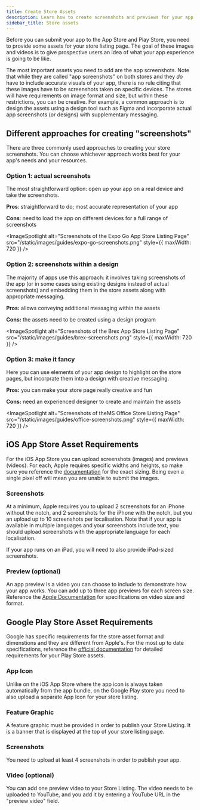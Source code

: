 ```yaml
---
title: Create Store Assets
description: Learn how to create screenshots and previews for your app's store pages.
sidebar_title: Store assets
---
```



Before you can submit your app to the App Store and Play Store, you need to provide some assets for your store listing page.
The goal of these images and videos is to give prospective users an idea of what your app experience
is going to be like.

The most important assets you need to add are the app screenshots. Note that while they are called "app screenshots" on both stores and they *do* have to include accurate
visuals of your app, there is no rule citing that these images have to be screenshots taken on specific devices. The stores will have
requirements on image format and size, but within these restrictions, you can be creative.
For example, a common approach is to design the assets using a design tool such as Figma and incorporate actual app screenshots
(or designs) with supplementary messaging.

## Different approaches for creating "screenshots"

There are three commonly used approaches to creating your store screenshots. You can choose whichever approach works best for your app's needs and your resources.

### Option 1: actual screenshots

The most straightforward option: open up your app on a real device and take the screenshots.

**Pros**: straightforward to do; most accurate representation of your app

**Cons**: need to load the app on different devices for a full range of screenshots


<ImageSpotlight
  alt="Screenshots of the Expo Go App Store Listing Page"
  src="/static/images/guides/expo-go-screenshots.png"
  style={{ maxWidth: 720 }}
/>

### Option 2: screenshots within a design

The majority of apps use this approach: it involves taking screenshots of the app (or in some cases using existing
designs instead of actual screenshots) and embedding them in the store assets along with appropriate messaging.

**Pros:** allows conveying additional messaging within the assets

**Cons:** the assets need to be created using a design program

<ImageSpotlight
  alt="Screenshots of the Brex App Store Listing Page"
  src="/static/images/guides/brex-screenshots.png"
  style={{ maxWidth: 720 }}
/>

### Option 3: make it fancy

Here you can use elements of your app design to highlight on the store pages, but incorprate them into a design with creative messaging.

**Pros:** you can make your store page really creative and fun

**Cons:** need an experienced designer to create and maintain the assets

<ImageSpotlight
  alt="Screenshots of theMS Office Store Listing Page"
  src="/static/images/guides/office-screenshots.png"
  style={{ maxWidth: 720 }}
/>

## iOS App Store Asset Requirements

For the iOS App Store you can upload screenshots (images) and previews (videos). For each, Apple requires specific
widths and heights, so make sure you reference the [documentation](https://developer.apple.com/help/app-store-connect/reference/screenshot-specifications/)
for the exact sizing. Being even a single pixel off will mean you are unable to submit the images.

### Screenshots

At a minimum, Apple requires you to upload 2 screenshots for an iPhone without the notch, and 2 screenshots for the iPhone with the notch,
but you an upload up to 10 screenshots per localisation. Note that if your app is available in multiple languages and your screenshots
include text, you should upload screenshots with the appropriate language for each localisation.

If your app runs on an iPad, you will need to also provide iPad-sized screenshots.

### Preview (optional)

An app preview is a video you can choose to include to demonstrate how your app works. You can add up to three app previews for each screen size.
Reference the [Apple Documentation](https://developer.apple.com/help/app-store-connect/reference/app-preview-specifications/) for specifications on
video size and format.

## Google Play Store Asset Requirements

Google has specific requirements for the store asset format and dimenstions and they are different from Apple's. For the most up to
date specifications, reference the [official documentation](https://support.google.com/googleplay/android-developer/answer/9866151) for detailed requirements
for your Play Store assets.

### App Icon

Unlike on the iOS App Store where the app icon is always taken automatically from the app bundle,
on the Google Play store you need to also upload a separate App Icon for your store listing.

### Feature Graphic

A feature graphic must be provided in order to publish your Store Listing. It is a banner that is
displayed at the top of your store listing page.

### Screenshots

You need to upload at least 4 screenshots in order to publish your app.

### Video (optional)

You can add one preview video to your Store Listing. The video needs to be uploaded to YouTube, and you
add it by entering a YouTube URL in the "preview video" field.
